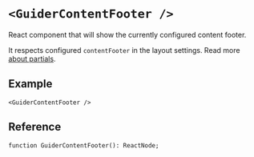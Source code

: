 # `<GuiderContentFooter />`

React component that will show the currently configured content footer.

It respects configured `contentFooter` in the layout settings. Read more [about partials](../theme/settings.mdx#about-partials).


## Example

```tsx
<GuiderContentFooter />
```


## Reference

```tsx
function GuiderContentFooter(): ReactNode;
```
